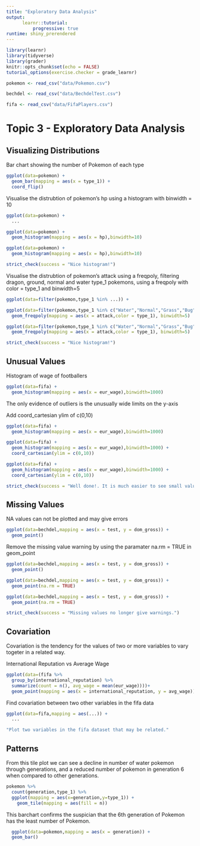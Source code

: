 ```yaml
---
title: "Exploratory Data Analysis"
output: 
      learnr::tutorial:
          progressive: true
runtime: shiny_prerendered
---
```


```r
library(learnr)
library(tidyverse)
library(grader)
knitr::opts_chunk$set(echo = FALSE)
tutorial_options(exercise.checker = grade_learnr)

pokemon <- read_csv("data/Pokemon.csv")

bechdel <- read_csv("data/BechdelTest.csv")

fifa <- read_csv("data/FifaPlayers.csv")
```
# Topic 3 - Exploratory Data Analysis

## Visualizing Distributions
Bar chart showing the number of Pokemon of each type
```r
ggplot(data=pokemon) +
  geom_bar(mapping = aes(x = type_1)) +
  coord_flip()
```

Visualise the distrubtion of pokemon's hp using a histogram with binwidth = 10
```r
ggplot(data=pokemon) +
  ...
```

```r
ggplot(data=pokemon) +
  geom_histogram(mapping = aes(x = hp),binwidth=10)
```

```r
ggplot(data=pokemon) +
  geom_histogram(mapping = aes(x = hp),binwidth=10)
```

```r
strict_check(success = "Nice histogram!")
```

Visualise the distrubtion of pokemon's attack using a freqpoly, filtering dragon, ground, normal and water type_1 pokemons, using a freqpoly with color = type_1 and binwidth=5
```r
ggplot(data=filter(pokemon,type_1 %in% ...)) +
```

```r
ggplot(data=filter(pokemon,type_1 %in% c("Water","Normal","Grass","Bug"))) +
  geom_freqpoly(mapping = aes(x = attack,color = type_1), binwidth=5)
```

```r
ggplot(data=filter(pokemon,type_1 %in% c("Water","Normal","Grass","Bug"))) +
  geom_freqpoly(mapping = aes(x = attack,color = type_1), binwidth=5)
```

```r
strict_check(success = "Nice histogram!")
```

## Unusual Values
Histogram of wage of footballers
```r
ggplot(data=fifa) +
  geom_histogram(mapping = aes(x = eur_wage),binwidth=1000)
```
The only evidence of outliers is the unusually wide limits on the y-axis

Add coord_cartesian ylim of c(0,10)
```r
ggplot(data=fifa) +
  geom_histogram(mapping = aes(x = eur_wage),binwidth=1000)
```

```r
ggplot(data=fifa) +
  geom_histogram(mapping = aes(x = eur_wage),binwidth=1000) +
  coord_cartesian(ylim = c(0,10))
```

```r
ggplot(data=fifa) +
  geom_histogram(mapping = aes(x = eur_wage),binwidth=1000) +
  coord_cartesian(ylim = c(0,10))
```

```r
strict_check(success = "Well done!. It is much easier to see small values now.")
```

## Missing Values
NA values can not be plotted and may give errors
```r
ggplot(data=bechdel,mapping = aes(x = test, y = dom_gross)) +
  geom_point()
```
Remove the missing value warning by using the paramater na.rm = TRUE in geom_point

```r
ggplot(data=bechdel,mapping = aes(x = test, y = dom_gross)) +
  geom_point()
```

```r
ggplot(data=bechdel,mapping = aes(x = test, y = dom_gross)) +
  geom_point(na.rm = TRUE)
```

```r
ggplot(data=bechdel,mapping = aes(x = test, y = dom_gross)) +
  geom_point(na.rm = TRUE)
```

```r
strict_check(success = "Missing values no longer give warnings.")
```

## Covariation
Covariation is the tendency for the values of two or more variables to vary togeter in a related way.

International Reputation vs Average Wage
```r
ggplot(data=(fifa %>% 
  group_by(international_reputation) %>%
  summarize(count = n(), avg_wage = mean(eur_wage))))+
  geom_point(mapping = aes(x = international_reputation, y = avg_wage))
```

Find covariation between two other variables in the fifa data
```r
ggplot(data=fifa,mapping = aes(...)) +
  ...
```

```r
"Plot two variables in the fifa dataset that may be related."
```

## Patterns
From this tile plot we can see a decline in number of water pokemon through generations, and a reduced number of pokemon in generation 6 when compared to other generations.

```r
pokemon %>%
  count(generation,type_1) %>%
  ggplot(mapping = aes(x=generation,y=type_1)) +
    geom_tile(mapping = aes(fill = n))
```

This barchart confirms the suspician that the 6th generation of Pokemon has the least number of Pokemon.
```r
  ggplot(data=pokemon,mapping = aes(x = generation)) +
  geom_bar()
```
